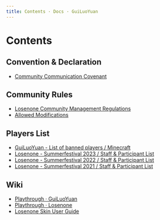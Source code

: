 ```yaml
---
title: Contents · Docs · GuiLuoYuan
---
```


# Contents

## Convention & Declaration

- [Community Communication Covenant](treaty/community_communication_covenant)

## Community Rules

- [Losenone Community Management Regulations](rules/losenone_community_management_regulations)
- [Allowed Modifications](rules/allowed_modifications)

## Players List

- [GuiLuoYuan - List of banned players / Minecraft](players_list/blacklists)
- [Losenone - Summerfestival 2023 / Staff & Participant List](players_list/losenone_summerfestival_2023_staff_and_participant_list)
- [Losenone - Summerfestival 2022 / Staff & Participant List](players_list/losenone_summerfestival_2022_staff_and_participant_list)
- [Losenone - Summerfestival 2021 / Staff & Participant List](players_list/losenone_summerfestival_2021_staff_and_participant_list)

## Wiki

- [Playthrough · GuiLuoYuan](https://spark.yaasasi.cn/docs/playthrough)
- [Playthrough · Losenone](https://spark.yaasasi.cn/docs/playthrough_losenone)
- [Losenone Skin User Guide](wiki/losenone_skin_user_guide)